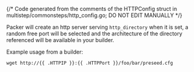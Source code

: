 {/* Code generated from the comments of the HTTPConfig struct in multistep/commonsteps/http_config.go; DO NOT EDIT MANUALLY */}

Packer will create an http server serving `http_directory` when it is set, a
random free port will be selected and the architecture of the directory
referenced will be available in your builder.

Example usage from a builder:

`wget http://{{ .HTTPIP }}:{{ .HTTPPort }}/foo/bar/preseed.cfg`
